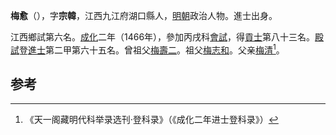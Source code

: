 '''梅愈'''（{{bd|1434年||？}}），字'''宗韓'''，江西九江府湖口縣人，[[明朝|明朝]]政治人物。進士出身。

江西鄉試第六名。[[成化|成化]]二年（1466年），參加丙戌科[[會試|會試]]，得[[貢士|貢士]]第八十三名。[[殿試|殿試]]登[[進士|進士]]第二甲第六十五名。曾祖父[[梅壽二|梅壽二]]。祖父[[梅志和|梅志和]]。父亲[[梅清|梅清]]<ref>《天一阁藏明代科举录选刊·登科录》（《成化二年进士登科录》）</ref>。

==参考==
{{reflist}}
{{明朝人物小作品}}
{{成化二年丙戌科殿試金榜}}